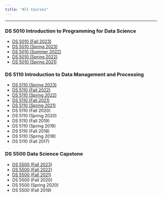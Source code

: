 ```yaml
---
title: "All Courses"
---
```


***

### DS 5010 Introduction to Programming for Data Science

- [DS 5010 (Fall 2023)](ds5010-fall23.html)
- [DS 5010 (Spring 2023)](ds5010-spring23.html)
- [DS 5010 (Summer 2022)](ds5010-summer22.html)
- [DS 5010 (Spring 2022)](ds5010-spring22.html)
- [DS 5010 (Spring 2021)](ds5010-spring21.html)

### DS 5110 Introduction to Data Management and Processing

- [DS 5110 (Spring 2023)](ds5110-spring23.html)
- [DS 5110 (Fall 2022)](ds5110-fall22.html)
- [DS 5110 (Spring 2022)](ds5110-spring22.html)
- [DS 5110 (Fall 2021)](ds5110-fall21.html)
- [DS 5110 (Spring 2021)](ds5110-spring21.html)
- DS 5110 (Fall 2020)
- DS 5110 (Spring 2020)
- DS 5110 (Fall 2019)
- DS 5110 (Spring 2019)
- DS 5110 (Fall 2018)
- DS 5110 (Spring 2018)
- DS 5110 (Fall 2017)

### DS 5500 Data Science Capstone

- [DS 5500 (Fall 2023)](ds5500-fall23.html)
- [DS 5500 (Fall 2022)](ds5500-fall22.html)
- [DS 5500 (Fall 2021)](ds5500-fall21.html)
- DS 5500 (Fall 2020)
- DS 5500 (Spring 2020)
- DS 5500 (Fall 2019)
